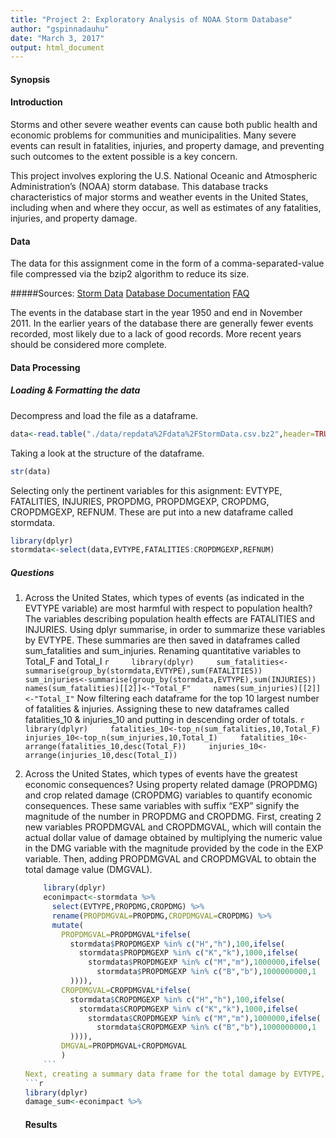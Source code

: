 ```yaml
---
title: "Project 2: Exploratory Analysis of NOAA Storm Database"
author: "gspinnadauhu"
date: "March 3, 2017"
output: html_document
---
```


#### Synopsis


#### Introduction
Storms and other severe weather events can cause both public health and economic problems for communities and municipalities. Many severe events can result in fatalities, injuries, and property damage, and preventing such outcomes to the extent possible is a key concern.

This project involves exploring the U.S. National Oceanic and Atmospheric Administration's (NOAA) storm database. This database tracks characteristics of major storms and weather events in the United States, including when and where they occur, as well as estimates of any fatalities, injuries, and property damage.

#### Data
The data for this assignment come in the form of a comma-separated-value file compressed via the bzip2 algorithm to reduce its size.

#####Sources:
[Storm Data](https://d396qusza40orc.cloudfront.net/repdata%2Fdata%2FStormData.csv.bz2)
[Database Documentation](https://d396qusza40orc.cloudfront.net/repdata%2Fpeer2_doc%2Fpd01016005curr.pdf)
[FAQ](https://d396qusza40orc.cloudfront.net/repdata%2Fpeer2_doc%2FNCDC%20Storm%20Events-FAQ%20Page.pdf)

The events in the database start in the year 1950 and end in November 2011. In the earlier years of the database there are generally fewer events recorded, most likely due to a lack of good records. More recent years should be considered more complete.

#### Data Processing
##### Loading & Formatting the data
Decompress and load the file as a dataframe.
```r
data<-read.table("./data/repdata%2Fdata%2FStormData.csv.bz2",header=TRUE,sep=",")
```
Taking a look at the structure of the dataframe.
```r
str(data)
```
Selecting only the pertinent variables for this asignment: EVTYPE, FATALITIES, INJURIES, PROPDMG, PROPDMGEXP, CROPDMG, CROPDMGEXP, REFNUM. These are put into a new dataframe called stormdata.
```r
library(dplyr)
stormdata<-select(data,EVTYPE,FATALITIES:CROPDMGEXP,REFNUM)
```

##### Questions
1.  Across the United States, which types of events (as indicated in the EVTYPE variable) are most harmful with respect to population health?
    The variables describing population health effects are FATALITIES and INJURIES. Using dplyr summarise, in order to summarize these variables by EVTYPE. These summaries are then saved in dataframes called sum_fatalities and sum_injuries. Renaming quantitative variables to Total_F and Total_I
    ```r
    library(dplyr)
    sum_fatalities<-summarise(group_by(stormdata,EVTYPE),sum(FATALITIES))
    sum_injuries<-summarise(group_by(stormdata,EVTYPE),sum(INJURIES))
    names(sum_fatalities)[[2]]<-"Total_F"
    names(sum_injuries)[[2]]<-"Total_I"
    ```
    Now filtering each dataframe for the top 10 largest number of fatalities & injuries.
    Assigning these to new dataframes called fatalities_10 & injuries_10 and putting in descending order of totals.
    ```r
    library(dplyr)
    fatalities_10<-top_n(sum_fatalities,10,Total_F)
    injuries_10<-top_n(sum_injuries,10,Total_I)
    fatalities_10<-arrange(fatalities_10,desc(Total_F))
    injuries_10<-arrange(injuries_10,desc(Total_I))
    ```
2.  Across the United States, which types of events have the greatest economic consequences?
    Using property related damage (PROPDMG) and crop related damage (CROPDMG) variables to quantify economic consequences. These same variables with suffix "EXP" signify the magnitude of the number in PROPDMG and CROPDMG.
    First, creating 2 new variables PROPDMGVAL and CROPDMGVAL, which will contain the actual dollar value of damage obtained by multiplying the numeric value in the DMG variable with the magnitude provided by the code in the EXP variable.
    Then, adding PROPDMGVAL and CROPDMGVAL to obtain the total damage value (DMGVAL).
    ```r
    library(dplyr)
    econimpact<-stormdata %>%
      select(EVTYPE,PROPDMG,CROPDMG) %>%
      rename(PROPDMGVAL=PROPDMG,CROPDMGVAL=CROPDMG) %>%
      mutate(
        PROPDMGVAL=PROPDMGVAL*ifelse(
          stormdata$PROPDMGEXP %in% c("H","h"),100,ifelse(
            stormdata$PROPDMGEXP %in% c("K","k"),1000,ifelse(
              stormdata$PROPDMGEXP %in% c("M","m"),1000000,ifelse(
                stormdata$PROPDMGEXP %in% c("B","b"),1000000000,1
          )))),
        CROPDMGVAL=CROPDMGVAL*ifelse(
          stormdata$CROPDMGEXP %in% c("H","h"),100,ifelse(
            stormdata$CROPDMGEXP %in% c("K","k"),1000,ifelse(
              stormdata$CROPDMGEXP %in% c("M","m"),1000000,ifelse(
                stormdata$CROPDMGEXP %in% c("B","b"),1000000000,1
          )))),
        DMGVAL=PROPDMGVAL+CROPDMGVAL
        )
    ```
    Next, creating a summary data frame for the total damage by EVTYPE, using dplyr-summarise
    ```r
    library(dplyr)
    damage_sum<-econimpact %>%
      
      
    ```
#### Results




